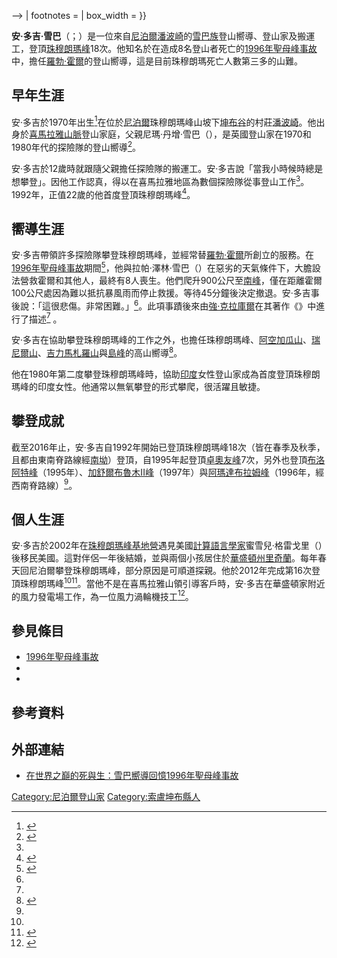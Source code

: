 {{Infobox person
| name                      = 安·多吉·雪巴
| native_name               = Ang Dorje Sherpa
| native_name_lang          =
| image                     = Ang Dorjee Sherpa.jpg
| image_size                = 
| alt                       = 
| caption                   = 
| birth_name                = 
| birth_date                = 1970年
| birth_place               = {{NEP}}[[潘波崎|潘波崎]]
| disappeared_date          = <!-- {{Disappeared date and age|YYYY|MM|DD|YYYY|MM|DD}} (disappeared date then birth date) -->
| disappeared_place         = 
| disappeared_status        = 
| death_date                = 
| death_place               = 
| death_cause               = 
| body_discovered           = 
| resting_place             = 
| resting_place_coordinates = <!-- {{Coord|LAT|LONG|type:landmark|display=inline}} -->
| monuments                 = 
| residence                 = {{USA}}[[華盛頓州|華盛頓州]][[里奇蘭_(華盛頓州)|里奇蘭]]
| nationality               = {{NEP}}
| other_names               = 
| ethnicity                 = [[夏爾巴人|雪巴族]]
| citizenship               = 
| education                 = 
| alma_mater                = 
| occupation                = [[登山家|登山家]]
| years_active              = 
| employer                  = 
| organization              = 
| agent                     = 
| known_for                 = 18次登頂[[珠穆朗瑪峰|珠穆朗瑪峰]]
| notable_works             = 
| style                     = 
| influences                = 
| influenced                = 
| home_town                 = 
| salary                    = 
| net_worth                 = <!-- Net worth should be supported with a citation from a reliable source -->
| height                    = <!-- {{height|m=}} -->
| weight                    = <!-- {{convert|weight in kg|kg|lb}} -->
| television                = 
| title                     = 
| term                      = 
| predecessor               = 
| successor                 = 
| party                     = 
| movement                  = 
| opponents                 = 
| boards                    = 
| religion                  = 
| denomination              = <!-- Denomination should be supported with a citation from a reliable source -->
| criminal_charge           = <!-- Criminality parameters should be supported with citations from reliable sources -->
| criminal_penalty          = 
| criminal_status           = 
| spouse                    = 蜜雪兒·格雷戈里<br/>（{{lang-en|Michelle Gregory}}）
| partner                   = <!-- unmarried life partner; use ''Name (1950–present)'' -->
| children                  = 2
| parents                   = 
| relatives                 = 
| callsign                  = 
| awards                    = 
| signature                 = 
| signature_alt             = 
| signature_size            = 
| module                    = 
| module2                   = 
| module3                   = 
| module4                   = 
| module5                   = 
| module6                   = 
| website                   = <!-- {https://www.facebook.com/Drharkagurung?ref=br_tf}} -->
| footnotes                 = 
| box_width                 = 
}}

'''安·多吉·雪巴'''（{{lang-en|Ang Dorje Sherpa}}；{{bd|1970年}}）是一位來自[[尼泊爾|尼泊爾]][[潘波崎|潘波崎]]的[[夏爾巴人|雪巴族]]登山嚮導、登山家及搬運工，登頂[[珠穆朗瑪峰|珠穆朗瑪峰]]18次。他知名於在造成8名登山者死亡的[[1996年聖母峰事故|1996年聖母峰事故]]中，擔任[[羅勃·霍爾|羅勃·霍爾]]的{{link-en|冒險顧問登山隊|Adventure Consultants}}登山嚮導，這是目前珠穆朗瑪死亡人數第三多的山難。

== 早年生涯 ==
安·多吉於1970年出生<ref name="Outside">{{cite web |url=http://www.outsideonline.com/adventure-travel/asia/nepal/mount-everest/Impossible-to-Forget.html |title=Impossible To Forget |publisher=Outside Online |date=August 15, 2006 |accessdate=2012年7月5日 |author=Sohn, Tim |archive-date=2012年6月24日 |archive-url=https://web.archive.org/web/20120624222924/http://www.outsideonline.com/adventure-travel/asia/nepal/mount-everest/Impossible-to-Forget.html |dead-url=no }}</ref>在位於[[尼泊爾|尼泊爾]]珠穆朗瑪峰山坡下[[坤布|坤布谷]]的村莊[[潘波崎|潘波崎]]。他出身於[[喜馬拉雅|喜馬拉雅山脈]]登山家庭，父親尼瑪·丹增·雪巴（{{lang|en|Nima Tenzing Sherpa}}），是英國登山家{{link-en|克里斯·波寧頓|Chris Bonington}}在1970和1980年代的探險隊的登山嚮導<ref name="View">{{cite web |url=http://www.canada.com/ottawacitizen/story.html?id=e3d30d97-d299-4186-9293-5cd03e02072c&k=11749 |title=A view from the top |publisher=Calgary Herald |date=October 17, 2006 |accessdate=2012年7月5日 |archive-date=2015年11月8日 |archive-url=https://web.archive.org/web/20151108023220/http://www.canada.com/ottawacitizen/story.html?id=e3d30d97-d299-4186-9293-5cd03e02072c&k=11749 |dead-url=no }}</ref>。

安·多吉於12歲時就跟隨父親擔任探險隊的搬運工。安·多吉說「當我小時候時總是想攀登」。因他工作認真，得以在喜馬拉雅地區為數個探險隊從事登山工作<ref name="View" />。 1992年，正值22歲的他首度登頂珠穆朗瑪峰<ref name="everestnews">{{cite web |url=http://www.everestnews.com/angdorje.htm |title=Mt. Everest 2005: Chhuldim Ang Dorje Sherpa aka Ang Dorje Sherpa |publisher=Everest News |accessdate=2012年7月5日}}</ref>。

== 嚮導生涯 ==
安·多吉帶領許多探險隊攀登珠穆朗瑪峰，並經常替[[羅勃·霍爾|羅勃·霍爾]]所創立的{{link-en|冒險顧問登山隊|Adventure Consultants}}服務。在[[1996年聖母峰事故|1996年聖母峰事故]]期間<ref name="high ambitions">{{cite web |url=http://www.highambitions.net/film/climbers.html |title=High Ambitions in the Himalaya |publisher=BeLegato Productions |year=2006 |accessdate=2012年7月5日 |archive-date=2013年2月25日 |archive-url=https://web.archive.org/web/20130225151223/http://www.highambitions.net/film/climbers.html |dead-url=no }}</ref>，他與拉帕·澤林·雪巴（{{lang|en|Lhakpa Tshering Sherpa}}）在惡劣的天氣條件下，大膽設法營救霍爾和其他人，最終有8人喪生。他們爬升900公尺至[[珠穆朗瑪南峰|南峰]]，僅在距離霍爾100公尺處因為難以抵抗暴風雨而停止救援。等待45分鐘後決定撤退。安·多吉事後說：「這很悲傷。非常困難。」<ref name="View" />。此項事蹟後來由[[強·克拉庫爾|強·克拉庫爾]]在其著作《{{link-en|聖母峰之死|Into Thin Air}}》中進行了描述<ref name="Outside" /> 。

安·多吉在協助攀登珠穆朗瑪峰的工作之外，也擔任珠穆朗瑪峰、[[阿空加瓜山|阿空加瓜山]]、[[瑞尼爾山|瑞尼爾山]]、[[吉力馬札羅山|吉力馬札羅山]]與[[島峰|島峰]]的高山嚮導<ref name="adventureconsultants">{{cite web |url=http://www.adventureconsultants.com/adventure/guidesandsherpas/#_Ang_Dorje |title=The Adventure Consultants International Expedition Guiding Team |publisher=Adventure Consultants Limited |accessdate=2012年7月5日 |archive-date=2012年7月4日 |archive-url=https://web.archive.org/web/20120704105911/http://www.adventureconsultants.com/adventure/guidesandsherpas/#_Ang_Dorje |dead-url=no }}</ref>。

他在1980年第二度攀登珠穆朗瑪峰時，協助[[印度|印度]]女性登山家{{link-en|巴城德里·帕爾|Bachendri Pal}}成為首度登頂珠穆朗瑪峰的印度女性。他通常以無氧攀登的形式攀爬，很活躍且敏捷。

== 攀登成就 ==
截至2016年止，安·多吉自1992年開始已登頂珠穆朗瑪峰18次（皆在春季及秋季，且都由東南脊路線經[[南坳|南坳]]）登頂，自1995年起登頂[[卓奧友峰|卓奧友峰]]7次，另外也登頂[[布洛阿特峰|布洛阿特峰]]（1995年）、[[加舒爾布魯木II峰|加舒爾布魯木II峰]]（1997年）與[[阿瑪達布拉姆峰|阿瑪達布拉姆峰]]（1996年，經西南脊路線）<ref name="everestnews" />。

== 個人生涯 ==
安·多吉於2002年在[[珠穆朗瑪峰基地營|珠穆朗瑪峰基地營]]遇見美國[[計算語言學|計算語言學家]]蜜雪兒·格雷戈里（{{lang|en|Michelle Gregory}}）後移民美國。這對伴侶一年後結婚，並與兩個小孩居住於[[華盛頓州|華盛頓州]][[里奇蘭_(華盛頓州)|里奇蘭]]。每年春天回尼泊爾攀登珠穆朗瑪峰，部分原因是可順道探親。他於2012年完成第16次登頂珠穆朗瑪峰<ref name="Outside" /><ref name="spokesman">{{cite web |url=http://www.spokesman.com/stories/2011/jun/05/field-reports-ang-dorje-returns-from-15th-mount/ |title=Field reports: Ang Dorje returns from 15th Mount Everest ascent |publisher=Spokane Spokesman-Review |date=June 5, 2011 |accessdate=2012年7月5日 }}{{Dead link|date=2020年2月 |bot=InternetArchiveBot |fix-attempted=yes }}</ref>。當他不是在喜馬拉雅山領引導客戶時，安·多吉在華盛頓家附近的風力發電場工作，為一位風力渦輪機技工<ref name="tri-city herald">{{cite web |url=http://www.tri-cityherald.com/2012/06/07/1974005/richland-man-returns-from-mount.html |title=Richland Man Returns From Mount Everest |publisher=Tri-City Herald |date=June 7, 2010 |accessdate=2012年7月5日 |author=O'Neal, Dori |archive-date=2013年2月4日 |archive-url=https://archive.today/20130204223121/http://www.tri-cityherald.com/2012/06/07/1974005/richland-man-returns-from-mount.html |dead-url=yes }}</ref>。

== 參見條目 ==
*[[1996年聖母峰事故|1996年聖母峰事故]]
*{{link-en|按次數之珠穆朗瑪峰登頂者列表|List of Mount Everest summiters by number of times to the summit}}
*{{link-en|20世紀珠穆朗瑪峰登頂者列表|List of 20th-century summiters of Mount Everest}}

== 參考資料 ==
<references />


== 外部連結 ==
*[http://scroll.in/article/751975/death-and-survival-on-top-of-the-world-sherpa-guide-recalls-the-tragic-1996-everest-expedition 在世界之巔的死與生：雪巴嚮導回憶1996年聖母峰事故]{{Wayback|url=http://scroll.in/article/751975/death-and-survival-on-top-of-the-world-sherpa-guide-recalls-the-tragic-1996-everest-expedition |date=20160304084854 }}

{{DEFAULTSORT:Dorje, Ang}}
[[Category:尼泊爾登山家|Category:尼泊爾登山家]]
[[Category:索盧坤布縣人|Category:索盧坤布縣人]]